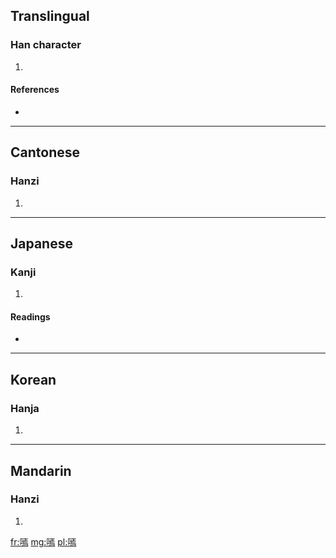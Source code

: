 ==Translingual==

===Han character===
{{Han char|rn=30|rad=口|as=11|sn=14|four=6102<sub>7</sub>|canj=口一卜火 (RMYF)}}

# {{defn|Han|sort=口11}}

====References====
* {{Han ref|kx=0206.060|dkj=04202|dj=0429.040|hdz=10672.100|uh=5615|ud=22037|bh=E148|bd=57672}}

----

==Cantonese==

===Hanzi===
{{yue-hanzi|jyut=|y=hin1}}

# {{defn|lang=yue|sort=口11}}

----

==Japanese==

===Kanji===
{{ja-kanji|grade=|rs=口11}}

# {{defn|lang=ja|sort=口11}}

====Readings====
* {{ja-readings|on=[[けん]] (ken), [[えん]] (en)|kun=[[たのしむ]] (tanoshimu)}}

----

==Korean==

===Hanja===
{{ko-hanja|hangeul=언|rv=eon|mr=ŏn}}

# {{defn|lang=ko|sort=口11}}

----

==Mandarin==

===Hanzi===
{{cmn-hanzi|pin=[[dāi]] ([[dai1]]), [[dē]] ([[de1]]), [[xiān]] ([[xian1]])|wg=tai<sup>1</sup>, te<sup>1</sup>, hsien<sup>1</sup>}}

# {{defn|lang=cmn|sort=口11}}

[[fr:嘕]]
[[mg:嘕]]
[[pl:嘕]]